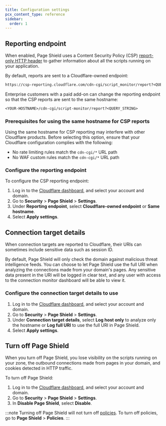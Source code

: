 ```yaml
---
title: Configuration settings
pcx_content_type: reference
sidebar:
  order: 1
---
```



## Reporting endpoint

When enabled, Page Shield uses a <GlossaryTooltip term="content security policy (CSP)">Content Security Policy (CSP)</GlossaryTooltip> [report-only HTTP header](/page-shield/reference/csp-header/) to gather information about all the scripts running on your application.

By default, reports are sent to a Cloudflare-owned endpoint:

```txt
https://csp-reporting.cloudflare.com/cdn-cgi/script_monitor/report?<QUERY_STRING>
```

Enterprise customers with a paid add-on can change the reporting endpoint so that the CSP reports are sent to the same hostname:

```txt
<YOUR-HOSTNAME>/cdn-cgi/script-monitor/report?<QUERY_STRING>
```

### Prerequisites for using the same hostname for CSP reports

Using the same hostname for CSP reporting may interfere with other Cloudflare products. Before selecting this option, ensure that your Cloudflare configuration complies with the following:

- No rate limiting rules match the `cdn-cgi/*` URL path
- No WAF custom rules match the `cdn-cgi/*` URL path

### Configure the reporting endpoint

To configure the CSP reporting endpoint:

1. Log in to the [Cloudflare dashboard](https://dash.cloudflare.com/), and select your account and domain.
2. Go to **Security** > **Page Shield** > **Settings**.
3. Under **Reporting endpoint**, select **Cloudflare-owned endpoint** or **Same hostname**.
4. Select **Apply settings**.

## Connection target details

When connection targets are reported to Cloudflare, their URIs can sometimes include sensitive data such as session ID.

By default, Page Shield will only check the domain against malicious threat intelligence feeds. You can choose to let Page Shield use the full URI when analyzing the connections made from your domain's pages. Any sensitive data present in the URI will be logged in clear text, and any user with access to the connection monitor dashboard will be able to view it.

### Configure the connection target details to use

1. Log in to the [Cloudflare dashboard](https://dash.cloudflare.com/), and select your account and domain.
2. Go to **Security** > **Page Shield** > **Settings**.
3. Under **Connection target details**, select **Log host only** to analyze only the hostname or **Log full URI** to use the full URI in Page Shield.
4. Select **Apply settings**.

## Turn off Page Shield

When you turn off Page Shield, you lose visibility on the scripts running on your zone, the outbound connections made from pages in your domain, and cookies detected in HTTP traffic.

To turn off Page Shield:

1. Log in to the [Cloudflare dashboard](https://dash.cloudflare.com/), and select your account and domain.
2. Go to **Security** > **Page Shield** > **Settings**.
3. In **Disable Page Shield**, select **Disable**.

:::note
Turning off Page Shield will not turn off [policies](/page-shield/policies/). To turn off policies, go to **Page Shield** > **Policies**.
:::
